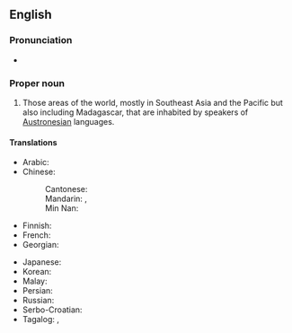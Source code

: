 ==English==

===Pronunciation===
* {{IPA|/ˌɔːs.tɹoʊˈniː.ʒə/|lang=en}}

===Proper noun===
{{wikipedia}}
{{en-proper noun}}

# Those areas of the world, mostly in Southeast Asia and the Pacific but also including Madagascar, that are inhabited by speakers of [[Austronesian]] languages.

====Translations====
{{trans-top|group of islands}}
* Arabic: {{t|ar|أسترونيزيا|tr=Astrwnizia}}
* Chinese:
*: Cantonese: {{t|yue|南島|tr=naam4 dou2}}
*: Mandarin: {{t+|cmn|南島|tr=Nándǎo}}, {{t+|cmn|南岛|tr=Nándǎo}}
*: Min Nan: {{t|nan|南島|tr=Lâm-tó}}
* Finnish: {{t|fi|Austronesia}}
* French: {{t+|fr|Austronésie}}
* Georgian: {{t|ka|ავსტრონეზია|tr=Avst’ronezia}}
{{trans-mid}}
* Japanese: {{t|ja|オーストロネシア}}
* Korean: {{t|ko|오스트로네시아}}
* Malay: {{t|ms|Austronesia}}
* Persian: {{t|fa|آسترونزی}}
* Russian: {{t+|ru|Австронезия}}
* Serbo-Croatian: {{t|sh|Аустронезија|f|tr=Austronezija}}
* Tagalog: {{t|tl|Awstronesya}}, {{t|tl|Austronesya}}
{{trans-bottom}}